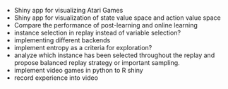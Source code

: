 - Shiny app for visualizing Atari Games
- Shiny app for visualization of state value space and action value space
- Compare the performance of post-learning and online learning
- instance selection in replay instead of variable selection?
- implementing different backends
- implement entropy as a criteria for exploration?
- analyze which instance has been selected throughout the replay and propose balanced replay strategy or important sampling.
- implement video games in python to R shiny
- record experience into video

